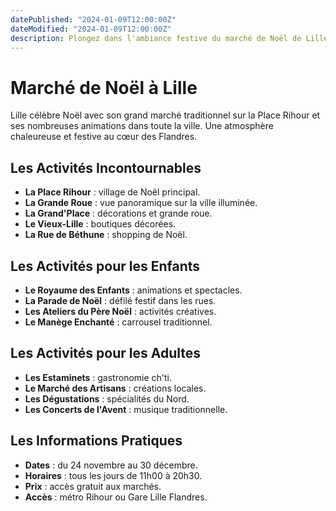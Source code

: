 ```yaml
---
datePublished: "2024-01-09T12:00:00Z"
dateModified: "2024-01-09T12:00:00Z"
description: Plongez dans l'ambiance festive du marché de Noël de Lille, un rendez-vous incontournable des Hauts-de-France.
---
```


# Marché de Noël à Lille

Lille célèbre Noël avec son grand marché traditionnel sur la Place Rihour et ses nombreuses animations dans toute la ville. Une atmosphère chaleureuse et festive au cœur des Flandres.

## Les Activités Incontournables

- **La Place Rihour** : village de Noël principal.
- **La Grande Roue** : vue panoramique sur la ville illuminée.
- **La Grand'Place** : décorations et grande roue.
- **Le Vieux-Lille** : boutiques décorées.
- **La Rue de Béthune** : shopping de Noël.

## Les Activités pour les Enfants

- **Le Royaume des Enfants** : animations et spectacles.
- **La Parade de Noël** : défilé festif dans les rues.
- **Les Ateliers du Père Noël** : activités créatives.
- **Le Manège Enchanté** : carrousel traditionnel.

<PromotionSection />

## Les Activités pour les Adultes

- **Les Estaminets** : gastronomie ch'ti.
- **Le Marché des Artisans** : créations locales.
- **Les Dégustations** : spécialités du Nord.
- **Les Concerts de l'Avent** : musique traditionnelle.

## Les Informations Pratiques

- **Dates** : du 24 novembre au 30 décembre.
- **Horaires** : tous les jours de 11h00 à 20h30.
- **Prix** : accès gratuit aux marchés.
- **Accès** : métro Rihour ou Gare Lille Flandres.
